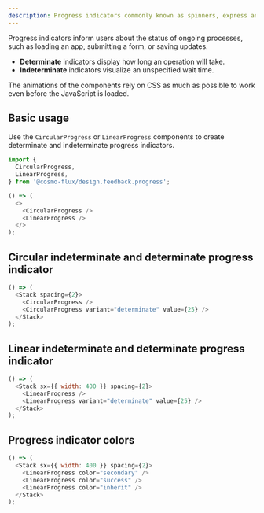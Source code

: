 ```yaml
---
description: Progress indicators commonly known as spinners, express an unspecified wait time or display the length of a process
---
```



Progress indicators inform users about the status of ongoing processes, such as loading an app, submitting a form, or saving updates.

- **Determinate** indicators display how long an operation will take.
- **Indeterminate** indicators visualize an unspecified wait time.

The animations of the components rely on CSS as much as possible to work even before the JavaScript is loaded.

## Basic usage

Use the `CircularProgress` or `LinearProgress` components to create determinate and indeterminate progress indicators.

```js
import {
  CircularProgress,
  LinearProgress,
} from '@cosmo-flux/design.feedback.progress';

() => (
  <>
    <CircularProgress />
    <LinearProgress />
  </>
);
```

## Circular indeterminate and determinate progress indicator

```js live
() => (
  <Stack spacing={2}>
    <CircularProgress />
    <CircularProgress variant="determinate" value={25} />
  </Stack>
);
```

## Linear indeterminate and determinate progress indicator

```js live
() => (
  <Stack sx={{ width: 400 }} spacing={2}>
    <LinearProgress />
    <LinearProgress variant="determinate" value={25} />
  </Stack>
);
```

## Progress indicator colors

```js live
() => (
  <Stack sx={{ width: 400 }} spacing={2}>
    <LinearProgress color="secondary" />
    <LinearProgress color="success" />
    <LinearProgress color="inherit" />
  </Stack>
);
```
